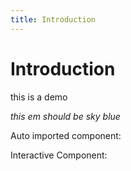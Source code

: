 ```yaml
---
title: Introduction
---
```


# Introduction

this is a demo

*this em should be sky blue*

Auto imported component:
<vue-use-gesture />

Interactive Component:
<custom-component />
